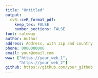 ```yaml
---
title: "Untitled"
output:
  cvR::cvR_format_pdf:
    keep_tex: FALSE
    number_sections: FALSE
font: raleway
author: Author
address: Address, with zip and country
phone: 0000000000
email: your@email.com
www: ["https://your_web_1",
      "https://your_web_2"]
github: https://github.com/your_github
---
```

